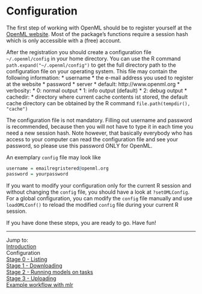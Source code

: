 Configuration
=============

The first step of working with OpenML should be to register yourself at the [OpenML website](http://openml.liacs.nl). Most of the package's functions require a session hash which is only accessible with a (free) account.

After the registration you should create a configuration file `~/.openml/config` in your home directory. You can use the R command `path.expand("~/.openml/config")` to get the full directory path to the configuration file on your operating system. This file may contain the following information:
* username
    * the e-mail address you used to register at the website
* password
* server
    * default: http://www.openml.org 
* verbosity:
    * 0: normal output
    * 1: info output (default)
    * 2: debug output
* cachedir:
    * directory where current cache contents ist stored, the default cache directory can be obtained by the R command `file.path(tempdir(), "cache")`

The configuration file is not mandatory. Filling out username and password is recommended, because then you will not have to type it in each time you need a new session hash. Note however, that basically everybody who has access to your computer can read the configuration file and see your password, so please use this password ONLY for OpenML.

An exemplary `config` file may look like

```r
username = emailregristered@openml.org
password = yourpassword
```

If you want to modify your configuration only for the current R session and without changing the `config` file, you should have a look at `?setOMLConfig`. For a global configuration, you can modify the `config` file manually and use `loadOMLConf()` to reload the modified `config` file during your current R session.

If you have done these steps, you are ready to go. Have fun!

----------------------------------------------------------------------------------------------------
Jump to:    
[Introduction](1-Introduction.md)  
Configuration  
[Stage 0 - Listing](3-Stage-0-Listing.md)  
[Stage 1 - Downloading](4-Stage-1-Downloading.md)  
[Stage 2 - Running models on tasks](5-Stage-2-Running.md)  
[Stage 3 - Uploading](6-Stage-3-Uploading.md)  
[Example workflow with mlr](8-Example-workflow-with-mlr.md)